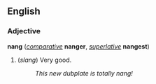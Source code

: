 ==English==
===Adjective===
'''nang''' (''[[comparative]]'' '''nanger''', ''[[superlative]]'' '''nangest''')

# (''slang'') Very good.
#: ''This new dubplate is totally nang!''